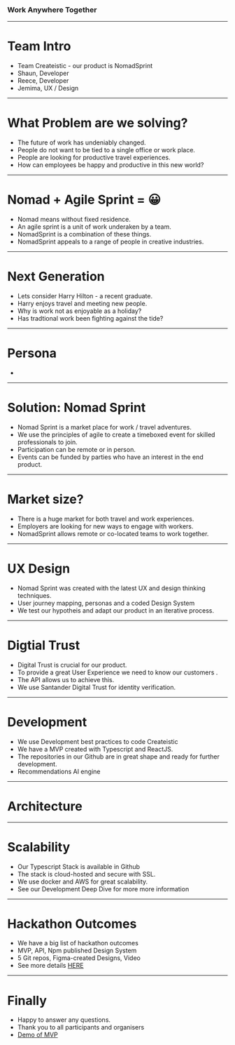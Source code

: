 

<Layout>

<CustomImage name="logo" />

### Work Anywhere Together

</Layout>

---

<Layout>

# Team Intro

- <Dot /> Team Createistic - our product is <Underline>NomadSprint</Underline>
- <Dot /> <Underline>Shaun</Underline>, Developer
- <Dot /> <Underline>Reece</Underline>, Developer
- <Dot /> <Underline>Jemima</Underline>, UX / Design

</Layout>

---

<Layout>

# What Problem are we solving?

- <Dot />
  The future of work has <Underline>undeniably</Underline> changed.
- <Dot />
  People do not want to be <Underline>tied</Underline> to a single office or work
  place.
- <Dot />
  People are looking for <Underline>productive</Underline> travel experiences.
- <Dot /> How can employees be happy and <Underline>productive</Underline> in
  this new world?

</Layout>

---

<Layout>

# Nomad + Agile Sprint = 😀

- <Dot />
  <Underline>Nomad</Underline> means without fixed residence.
- <Dot />
  An agile <Underline>sprint</Underline> is a unit of work underaken by a team.
- <Dot /> NomadSprint is a <Underline>combination</Underline> of these things.
- <Dot /> NomadSprint appeals to a range of people in <Underline>
    creative
  </Underline> industries.

</Layout>

---

<Layout>

# Next Generation

- <Dot />
  Lets consider <Underline>Harry</Underline> Hilton - a recent graduate.
- <Dot /> Harry enjoys <Underline>travel</Underline> and meeting new people.
- <Dot /> Why is work not as <Underline>enjoyable</Underline> as a holiday?
- <Dot /> Has tradtional work been <Underline>fighting</Underline> against the
  tide?

</Layout>

---

<Layout>

# Persona

- <CustomImage name="persona" />

</Layout>

---

<Layout>

# Solution: Nomad Sprint

- <Dot />
  <Underline>Nomad Sprint</Underline> is a market place for work / travel
  adventures.
- <Dot />
  We use the principles of <Underline>agile</Underline> to create a timeboxed event
  for skilled professionals to join.
- <Dot />
  Participation can be <Underline>remote</Underline> or in person.
- <Dot />
  <Underline>Events</Underline> can be funded by parties who have an interest in
  the end product.

</Layout>

---

<Layout>

# Market size?

- <Dot />
  There is a <Underline>huge market</Underline> for both travel and work experiences.
- <Dot />
  Employers are looking for <Underline>new ways</Underline> to engage with workers.
- <Dot />
  NomadSprint allows <Underline>remote</Underline> or co-located teams to work together.

</Layout>

---

<Layout>

# UX Design

- <Dot />
  Nomad Sprint was created with the <Underline>latest UX</Underline> and design thinking
  techniques.
- <Dot />
  <Underline>User journey mapping</Underline>, personas and a coded Design System
- <Dot />
  We test our hypotheis and adapt our product in an <Underline>
    iterative
  </Underline> process.

</Layout>

---

<Layout>

# Digtial Trust

- <Dot />
  <Underline>Digital Trust</Underline> is crucial for our product.
- <Dot />
  To provide a great User Experience we need to <Underline>
    know our customers
  </Underline>
  .
- <Dot />
  The <Underline>API</Underline> allows us to achieve this.
- <Dot />
  We use Santander <Underline>Digital Trust</Underline> for identity verification.

</Layout>

---

<Layout>

# Development

- <Dot />
  We use Development <Underline>best practices</Underline> to code Createistic
- <Dot />
  We have a <Underline>MVP</Underline> created with Typescript and ReactJS.
- <Dot />
  The repositories in our Github are in <Underline>great shape</Underline> and ready
  for further development.
- <Dot /> Recommendations <Underline>AI engine</Underline>

</Layout>

---

<Layout>

# Architecture

<CustomImage name="architecture" />

</Layout>

---

<Layout>

# Scalability

- <Dot />
  Our <Underline>Typescript</Underline> Stack is available in Github
- <Dot />
  The stack is cloud-hosted and <Underline>secure</Underline> with SSL.
- <Dot />
  We use docker and AWS for <Underline>great scalability</Underline>.
- <Dot />
  See our Development Deep Dive for more more <Underline>information</Underline>

</Layout>

---

<Layout>

# Hackathon Outcomes

- <Dot />
  We have a <Underline>big list</Underline> of hackathon outcomes
- <Dot />
  <Underline>MVP</Underline>, API, Npm published Design System
- <Dot /> 5 Git <Underline>repos</Underline>, Figma-created Designs, Video
- <Dot />
  See more details <a
    href="https://github.com/createistic/resources"
    target="_blank"
  >
    HERE
  </a>

</Layout>

---

<Layout>

# Finally

- <Dot />
  <Underline>Happy</Underline> to answer any questions.
- <Dot />
  <Underline>Thank you</Underline> to all participants and organisers
- <Dot />
  <a href="https://www.nomadsprint.com" target="_blank">
    Demo of MVP
  </a>

</Layout>
